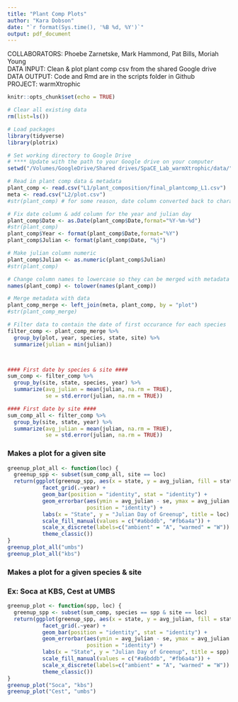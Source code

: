 ```yaml
---
title: "Plant Comp Plots"
author: "Kara Dobson"
date: "`r format(Sys.time(), '%B %d, %Y')`"
output: pdf_document
---
```


COLLABORATORS: Phoebe Zarnetske, Mark Hammond, Pat Bills, Moriah Young  
DATA INPUT: Clean & plot plant comp csv from the shared Google drive  
DATA OUTPUT: Code and Rmd are in the scripts folder in Github  
PROJECT: warmXtrophic  


```r
knitr::opts_chunk$set(echo = TRUE)
```

```r
# Clear all existing data
rm(list=ls())

# Load packages
library(tidyverse)
library(plotrix)

# Set working directory to Google Drive
# **** Update with the path to your Google drive on your computer
setwd("/Volumes/GoogleDrive/Shared drives/SpaCE_Lab_warmXtrophic/data/")

# Read in plant comp data & metadata
plant_comp <- read.csv("L1/plant_composition/final_plantcomp_L1.csv")
meta <- read.csv("L2/plot.csv")
#str(plant_comp) # for some reason, date column converted back to character

# Fix date column & add column for the year and julian day
plant_comp$Date <- as.Date(plant_comp$Date,format="%Y-%m-%d")
#str(plant_comp)
plant_comp$Year <- format(plant_comp$Date,format="%Y")
plant_comp$Julian <- format(plant_comp$Date, "%j")

# Make julian column numeric
plant_comp$Julian <- as.numeric(plant_comp$Julian)
#str(plant_comp)

# Change column names to lowercase so they can be merged with metadata
names(plant_comp) <- tolower(names(plant_comp))

# Merge metadata with data
plant_comp_merge <- left_join(meta, plant_comp, by = "plot")
#str(plant_comp_merge)

# Filter data to contain the date of first occurance for each species
filter_comp <- plant_comp_merge %>%
  group_by(plot, year, species, state, site) %>%
  summarize(julian = min(julian))



#### First date by species & site ####
sum_comp <- filter_comp %>%
  group_by(site, state, species, year) %>%
  summarize(avg_julian = mean(julian, na.rm = TRUE),
            se = std.error(julian, na.rm = TRUE))

#### First date by site ####
sum_comp_all <- filter_comp %>%
  group_by(site, state, year) %>%
  summarize(avg_julian = mean(julian, na.rm = TRUE),
            se = std.error(julian, na.rm = TRUE))
```

### Makes a plot for a given site
```r
greenup_plot_all <- function(loc) { 
  greenup_spp <- subset(sum_comp_all, site == loc)
  return(ggplot(greenup_spp, aes(x = state, y = avg_julian, fill = state)) +
           facet_grid(.~year) +
           geom_bar(position = "identity", stat = "identity") +
           geom_errorbar(aes(ymin = avg_julian - se, ymax = avg_julian + se), width = 0.2,
                         position = "identity") +
           labs(x = "State", y = "Julian Day of Greenup", title = loc) +
           scale_fill_manual(values = c("#a6bddb", "#fb6a4a")) +
           scale_x_discrete(labels=c("ambient" = "A", "warmed" = "W")) +
           theme_classic())
}
greenup_plot_all("umbs")
greenup_plot_all("kbs")
```

### Makes a plot for a given species & site
### Ex: Soca at KBS, Cest at UMBS
```r
greenup_plot <- function(spp, loc) { 
  greenup_spp <- subset(sum_comp, species == spp & site == loc)
  return(ggplot(greenup_spp, aes(x = state, y = avg_julian, fill = state)) +
           facet_grid(.~year) +
           geom_bar(position = "identity", stat = "identity") +
           geom_errorbar(aes(ymin = avg_julian - se, ymax = avg_julian + se), width = 0.2,
                         position = "identity") +
           labs(x = "State", y = "Julian Day of Greenup", title = spp) +
           scale_fill_manual(values = c("#a6bddb", "#fb6a4a")) +
           scale_x_discrete(labels=c("ambient" = "A", "warmed" = "W")) +
           theme_classic())
}
greenup_plot("Soca", "kbs")
greenup_plot("Cest", "umbs")
```

